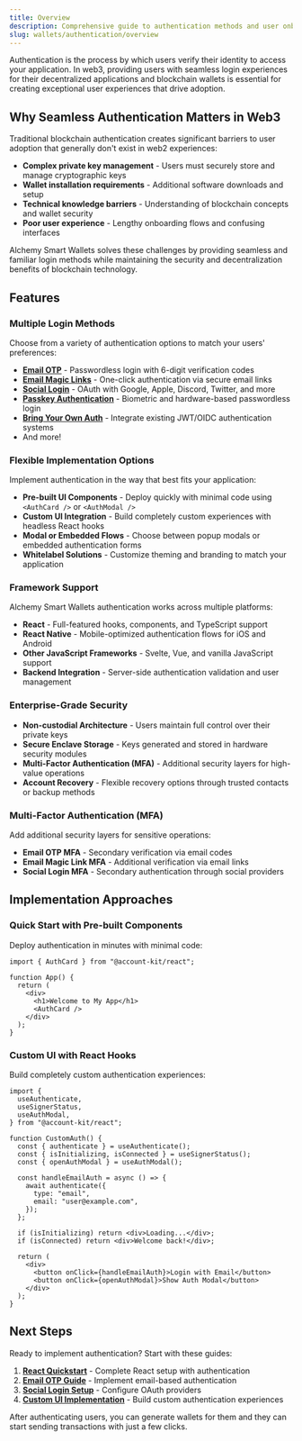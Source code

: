 ```yaml
---
title: Overview
description: Comprehensive guide to authentication methods and user onboarding with Alchemy Smart Wallets
slug: wallets/authentication/overview
---
```


Authentication is the process by which users verify their identity to access your application. In web3, providing users with seamless login experiences for their decentralized applications and blockchain wallets is essential for creating exceptional user experiences that drive adoption.

## Why Seamless Authentication Matters in Web3

Traditional blockchain authentication creates significant barriers to user adoption that generally don't exist in web2 experiences:

- **Complex private key management** - Users must securely store and manage cryptographic keys
- **Wallet installation requirements** - Additional software downloads and setup
- **Technical knowledge barriers** - Understanding of blockchain concepts and wallet security
- **Poor user experience** - Lengthy onboarding flows and confusing interfaces

Alchemy Smart Wallets solves these challenges by providing seamless and familiar login methods while maintaining the security and decentralization benefits of blockchain technology.

## Features

### Multiple Login Methods

Choose from a variety of authentication options to match your users' preferences:

- **[Email OTP](/wallets/authentication/login-methods/email-otp)** - Passwordless login with 6-digit verification codes
- **[Email Magic Links](/wallets/authentication/login-methods/email-magic-link)** - One-click authentication via secure email links
- **[Social Login](/wallets/authentication/login-methods/social-login)** - OAuth with Google, Apple, Discord, Twitter, and more
- **[Passkey Authentication](/wallets/authentication/login-methods/passkey-signup)** - Biometric and hardware-based passwordless login
- **[Bring Your Own Auth](/wallets/authentication/login-methods/bring-your-own-auth)** - Integrate existing JWT/OIDC authentication systems
- And more!

### Flexible Implementation Options

Implement authentication in the way that best fits your application:

- **Pre-built UI Components** - Deploy quickly with minimal code using `<AuthCard />` or `<AuthModal />`
- **Custom UI Integration** - Build completely custom experiences with headless React hooks
- **Modal or Embedded Flows** - Choose between popup modals or embedded authentication forms
- **Whitelabel Solutions** - Customize theming and branding to match your application

### Framework Support

Alchemy Smart Wallets authentication works across multiple platforms:

- **React** - Full-featured hooks, components, and TypeScript support
- **React Native** - Mobile-optimized authentication flows for iOS and Android
- **Other JavaScript Frameworks** - Svelte, Vue, and vanilla JavaScript support
- **Backend Integration** - Server-side authentication validation and user management

### Enterprise-Grade Security

- **Non-custodial Architecture** - Users maintain full control over their private keys
- **Secure Enclave Storage** - Keys generated and stored in hardware security modules
- **Multi-Factor Authentication (MFA)** - Additional security layers for high-value operations
- **Account Recovery** - Flexible recovery options through trusted contacts or backup methods

### Multi-Factor Authentication (MFA)

Add additional security layers for sensitive operations:

- **Email OTP MFA** - Secondary verification via email codes
- **Email Magic Link MFA** - Additional verification via email links
- **Social Login MFA** - Secondary authentication through social providers

## Implementation Approaches

### Quick Start with Pre-built Components

Deploy authentication in minutes with minimal code:

```tsx twoslash
import { AuthCard } from "@account-kit/react";

function App() {
  return (
    <div>
      <h1>Welcome to My App</h1>
      <AuthCard />
    </div>
  );
}
```

### Custom UI with React Hooks

Build completely custom authentication experiences:

```tsx twoslash
import {
  useAuthenticate,
  useSignerStatus,
  useAuthModal,
} from "@account-kit/react";

function CustomAuth() {
  const { authenticate } = useAuthenticate();
  const { isInitializing, isConnected } = useSignerStatus();
  const { openAuthModal } = useAuthModal();

  const handleEmailAuth = async () => {
    await authenticate({
      type: "email",
      email: "user@example.com",
    });
  };

  if (isInitializing) return <div>Loading...</div>;
  if (isConnected) return <div>Welcome back!</div>;

  return (
    <div>
      <button onClick={handleEmailAuth}>Login with Email</button>
      <button onClick={openAuthModal}>Show Auth Modal</button>
    </div>
  );
}
```

## Next Steps

Ready to implement authentication? Start with these guides:

1. **[React Quickstart](/wallets/react/quickstart)** - Complete React setup with authentication
2. **[Email OTP Guide](/wallets/authentication/login-methods/email-otp)** - Implement email-based authentication
3. **[Social Login Setup](/wallets/authentication/login-methods/social-login)** - Configure OAuth providers
4. **[Custom UI Implementation](/wallets/react/react-hooks)** - Build custom authentication experiences

After authenticating users, you can generate wallets for them and they can start sending transactions with just a few clicks.
